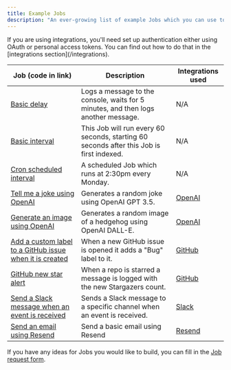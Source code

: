 ```yaml
---
title: Example Jobs
description: "An ever-growing list of example Jobs which you can use to get started with Trigger.dev."
---
```


<Info>
  If you are using integrations, you'll need set up authentication either using
  OAuth or personal access tokens. You can find out how to do that in the
  [integrations section](/integrations).
</Info>

| Job (code in link)                                                                                                                              | Description                                                                              | Integrations used                   |
| ----------------------------------------------------------------------------------------------------------------------------------------------- | ---------------------------------------------------------------------------------------- | ----------------------------------- |
| [Basic delay](https://github.com/triggerdotdev/examples/blob/main/delays/src/jobs/delayJob.ts)                                                  | Logs a message to the console, waits for 5 minutes, and then logs another message.       | N/A                                 |
| [Basic interval](https://github.com/triggerdotdev/examples/blob/main/scheduled/src/jobs/interval.ts)                                            | This Job will run every 60 seconds, starting 60 seconds after this Job is first indexed. | N/A                                 |
| [Cron scheduled interval](https://github.com/triggerdotdev/examples/blob/main/scheduled/src/jobs/cronScheduled.ts)                              | A scheduled Job which runs at 2:30pm every Monday.                                       | N/A                                 |
| [Tell me a joke using OpenAI](https://github.com/triggerdotdev/examples/blob/main/openai/src/jobs/tellMeAJoke.ts)                               | Generates a random joke using OpenAI GPT 3.5.                                            | [OpenAI](/integrations/apis/openai) |
| [Generate an image using OpenAI](https://github.com/triggerdotdev/examples/blob/main/openai/src/jobs/generateHedgehogImages.ts)                 | Generates a random image of a hedgehog using OpenAI DALL-E.                              | [OpenAI](/integrations/apis/openai) |
| [Add a custom label to a GitHub issue when it is created](https://github.com/triggerdotdev/examples/blob/main/github/src/jobs/onIssueOpened.ts) | When a new GitHub issue is opened it adds a "Bug" label to it.                           | [GitHub](/integrations/apis/github) |
| [GitHub new star alert](https://github.com/triggerdotdev/examples/blob/main/github/src/jobs/newStarAlert.ts)                                    | When a repo is starred a message is logged with the new Stargazers count.                | [GitHub](/integrations/apis/github) |
| [Send a Slack message when an event is received](https://github.com/triggerdotdev/examples/blob/main/slack/src/jobs/sendSlackMessage.ts)        | Sends a Slack message to a specific channel when an event is received.                   | [Slack](/integrations/apis/slack)   |
| [Send an email using Resend](https://github.com/triggerdotdev/examples/blob/main/resend/src/jobs/resendBasicEmail.ts)                           | Send a basic email using Resend                                                          | [Resend](/integrations/apis/resend) |

If you have any ideas for Jobs you would like to build, you can fill in the [Job request form](https://bcymafitv0e.typeform.com/to/YLUKy9my#source=example-jobs-docs).
